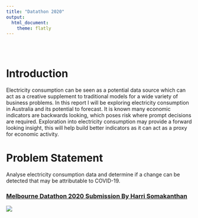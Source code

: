 ```yaml
---
title: "Datathon 2020"
output: 
  html_document:
    theme: flatly
---
```


<style type="text/css">
.title {
  display: none;
}

#getting-started img {
  margin-right: 10px;
}

</style>

<div class="row" style="padding-top: 30px;">
<div class="col-sm-6">


# **Introduction**

Electricity consumption can be seen as a potential data source which can act as a creative supplement to traditional models for a wide variety of business problems. In this report I will be exploring electricity consumption in Australia and its potential to forecast. It is known many economic indicators are backwards looking, which poses risk where prompt decisions are required. Exploration into electricity consumption may provide a forward looking insight, this will help build better indicators as it can act as a proxy for economic activity.

# **Problem Statement**

Analyse electricity consumption data and determine if a change can be detected that may be attributable to COVID-19.



</div>
<div class="col-sm-6">

### [Melbourne Datathon 2020 Submission By Harri Somakanthan](http://www.datasciencemelbourne.com/datathon/)

<a href = "https://codebyharri.github.io/Datathon-2020-Electricity-Consumption-Patterns/index.html">
![](images/homelogo.png)
</a>
</div>





